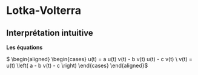 # Lotka-Volterra
## Interprétation intuitive

**Les équations**

$ \begin{aligned}
    \begin{cases}
        u(t) = a u(t) v(t) - b v(t) u(t) - c v(t) \\
        v(t) = u(t) \left( a - b v(t) - c \right)
    \end{cases}
\end{aligned}$
